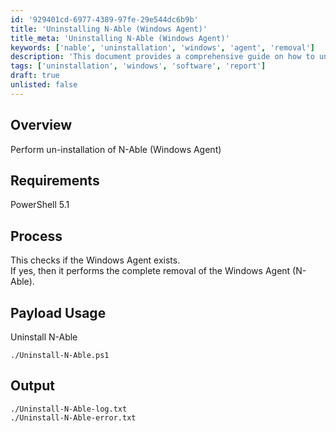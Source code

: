 ```yaml
---
id: '929401cd-6977-4389-97fe-29e544dc6b9b'
title: 'Uninstalling N-Able (Windows Agent)'
title_meta: 'Uninstalling N-Able (Windows Agent)'
keywords: ['nable', 'uninstallation', 'windows', 'agent', 'removal']
description: 'This document provides a comprehensive guide on how to uninstall the N-Able Windows Agent using a PowerShell script. It details the requirements, process, and expected output files for successful uninstallation.'
tags: ['uninstallation', 'windows', 'software', 'report']
draft: true
unlisted: false
---
```

## Overview

Perform un-installation of N-Able (Windows Agent)

## Requirements

PowerShell 5.1

## Process

This checks if the Windows Agent exists.  
If yes, then it performs the complete removal of the Windows Agent (N-Able).

## Payload Usage

Uninstall N-Able

```
./Uninstall-N-Able.ps1
```

## Output

```
./Uninstall-N-Able-log.txt
./Uninstall-N-Able-error.txt
```













